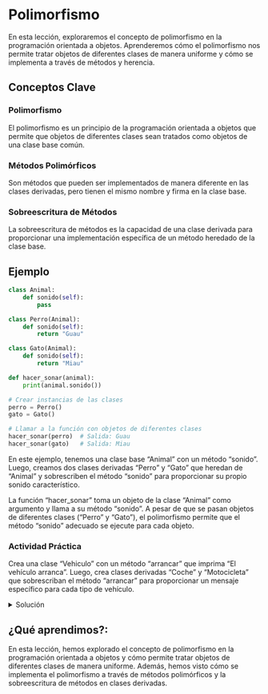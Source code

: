 # Polimorfismo

En esta lección, exploraremos el concepto de polimorfismo en la programación orientada a objetos. Aprenderemos cómo el polimorfismo nos permite tratar objetos de diferentes clases de manera uniforme y cómo se implementa a través de métodos y herencia.

## Conceptos Clave

### Polimorfismo

El polimorfismo es un principio de la programación orientada a objetos que permite que objetos de diferentes clases sean tratados como objetos de una clase base común.

### Métodos Polimórficos

Son métodos que pueden ser implementados de manera diferente en las clases derivadas, pero tienen el mismo nombre y firma en la clase base.

### Sobreescritura de Métodos

La sobreescritura de métodos es la capacidad de una clase derivada para proporcionar una implementación específica de un método heredado de la clase base.

## Ejemplo

```python
class Animal:
    def sonido(self):
        pass

class Perro(Animal):
    def sonido(self):
        return "Guau"

class Gato(Animal):
    def sonido(self):
        return "Miau"

def hacer_sonar(animal):
    print(animal.sonido())

# Crear instancias de las clases
perro = Perro()
gato = Gato()

# Llamar a la función con objetos de diferentes clases
hacer_sonar(perro)  # Salida: Guau
hacer_sonar(gato)   # Salida: Miau
```
En este ejemplo, tenemos una clase base "Animal" con un método "sonido". Luego, creamos dos clases derivadas "Perro" y "Gato" que heredan de "Animal" y sobrescriben el método "sonido" para proporcionar su propio sonido característico.

La función "hacer_sonar" toma un objeto de la clase "Animal" como argumento y llama a su método "sonido". A pesar de que se pasan objetos de diferentes clases ("Perro" y "Gato"), el polimorfismo permite que el método "sonido" adecuado se ejecute para cada objeto.

:::{.callout-tip}

### Actividad Práctica

Crea una clase "Vehiculo" con un método "arrancar" que imprima "El vehículo arranca". Luego, crea clases derivadas "Coche" y "Motocicleta" que sobrescriban el método "arrancar" para proporcionar un mensaje específico para cada tipo de vehículo.
:::

<details>
    <summary>Solución</summary>

**Resumen**:     

**Definición de la Clase Base - "Vehiculo"**:
Creamos una clase base llamada "Vehiculo", que representa vehículos en general.
Esta clase base tiene un método llamado "arrancar" que imprimirá "El vehículo arranca" cuando se llame.

**Definición de la Clase Derivada - "Coche"**:
Creamos una clase derivada llamada "Coche" que hereda de la clase base "Vehiculo".
La clase "Coche" sobrescribe el método "arrancar" para proporcionar una implementación específica: imprimir "El coche arranca" cuando se llame.
**Definición de la Clase Derivada - "Motocicleta"**:
Creamos otra clase derivada llamada "Motocicleta" que también hereda de la clase base "Vehiculo".

Al igual que la clase "Coche", la clase "Motocicleta" sobrescribe el método "arrancar" para proporcionar una implementación específica: imprimir "La motocicleta arranca" cuando se llame.

```python
class Vehiculo:
    def arrancar(self):
        print("El vehículo arranca")

class Coche(Vehiculo):
    def arrancar(self):
        print("El coche arranca")

class Motocicleta(Vehiculo):
    def arrancar(self):
        print("La motocicleta arranca")
```
**Explicación**:

1. Definimos la clase base "Animal" que tiene un método "sonido" vacío utilizando la declaración pass. Esta clase base servirá como base para las clases derivadas "Perro" y "Gato".

2. Definimos la clase derivada "Perro" que hereda de "Animal" mediante (Animal). Esta clase sobrescribe el método "sonido" para que devuelva "Guau" cuando se llama.

3. Similar a la clase "Perro", definimos la clase derivada "Gato" que hereda de "Animal" y sobrescribe el método "sonido" para que devuelva "Miau".

4. Creamos una función llamada "hacer_sonar" que toma un objeto de la clase "Animal" como argumento y llama a su método "sonido". Esto permite tratar objetos de diferentes clases como si fueran de la misma clase base.

5. Creamos instancias "perro" y "gato" de las clases "Perro" y "Gato", respectivamente.

6. Llamamos a la función "hacer_sonar" con objetos de diferentes clases ("perro" y "gato"). A pesar de que son objetos de clases diferentes, el polimorfismo permite que el método "sonido" adecuado se ejecute para cada objeto. En el caso de "perro", imprime "Guau", y en el caso de "gato", imprime "Miau".

7. El polimorfismo nos permite tratar objetos de clases derivadas de manera uniforme cuando comparten una clase base común, lo que facilita el diseño y la flexibilidad de nuestros programas.

</details>

## ¿Qué aprendimos?:

En esta lección, hemos explorado el concepto de polimorfismo en la programación orientada a objetos y cómo permite tratar objetos de diferentes clases de manera uniforme. Además, hemos visto cómo se implementa el polimorfismo a través de métodos polimórficos y la sobreescritura de métodos en clases derivadas.
